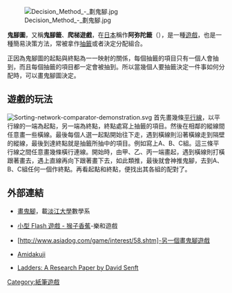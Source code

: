 {{Unreferenced |time=2008-02-29T02:49:13+00:00 }}
[[File:Decision_Method_-_劃鬼腳.jpg|thumb]]

'''鬼腳圖'''，又稱'''鬼腳籤'''、'''爬梯遊戲'''，在[[日本|日本]]稱作'''阿弥陀籤'''（{{lang|ja|あみだくじ}}），是一種[[遊戲|遊戲]]，也是一種簡易決策方法，常被拿作[[抽籤|抽籤]]或者決定分配組合。

正因為鬼腳圖的起點與終點為一一映射的關係，每個抽籤的項目只有一個人會抽到，而且每個抽籤的項目都一定會被抽到。所以當幾個人要抽籤決定一件事如何分配時，可以畫鬼腳圖決定。

== 遊戲的玩法 ==
[[File:Sorting-network-comparator-demonstration.svg|thumb]]
首先畫幾條[[平行線|平行線]]，以平行線的一端為起點，另一端為終點，終點處寫上抽籤的項目。然後在相鄰的縱線間任意畫一些橫線。最後每個人選一起點開始往下走，遇到橫線則沿著橫線走到隔壁的縱線，最後到達終點就是抽籤所抽中的項目。例如寫上A、B、C組。這三條平行線之間任意畫幾條橫行連線。開始時，由甲、乙、丙一端畫起，遇到橫線則打橫跟著畫去，遇上直線再向下跟著畫下去，如此類推，最後就會神推鬼腳，去到A、B、C組任何一個作終點。再看起點和終點，便找出其各組的配對了。

== 外部連結 ==
* {{zh icon}}[https://web.archive.org/web/20080408023649/http://www.math.tku.edu.tw/chinese/mathhall/mathinfo/lwymath/foot.htm 畫鬼腳]，載[[淡江大學|淡江大學]]數學系
*{{zh icon}}[http://www.novelgames.com/flashgames/game.php?id=88&l=c 小型 Flash 遊戲 - 猴子香蕉]-樂和遊戲
*{{zh icon}}[http://www.asiadog.com/game/interest/58.shtm]-另一個畫鬼腳遊戲 


* {{en icon}}[https://www.webcitation.org/query?id=1256463918642359&url=www.geocities.com/Athens/Acropolis/7247/amidakuji.html Amidakuji]
* {{en icon}}[http://www2.edc.org/makingmath/studentWork/amidaKuji/AmidaKujiByDavidSenft.pdf Ladders: A Research Paper by David Senft]

{{math-stub}}

[[Category:紙筆遊戲|Category:紙筆遊戲]]